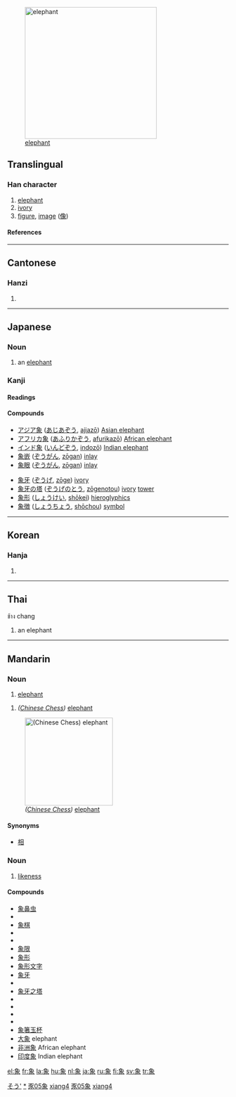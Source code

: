 [[Image:Elephant_near_ndutu.jpg|300px|thumb|right|[[elephant]]]]
==Translingual==

===Han character===
{{Han char|rn=152|rad=豕|as=05|sn=11|snj=12|four=2723<sub>2</sub>|canj=弓日心人 (NAPO)}}

# [[elephant]]
# [[ivory]]
# [[figure]], [[image]] ([[像]])

====References====
{{Han ref|kx=1195.210|dkj=36372|dj=1658.010|hdz=63611.090|uh=8C61|ud=35937|bh=B648|bd=46664}}

----

==Cantonese==

===Hanzi===
{{yue-hanzi|jyut=|y=jeung6}}

# {{defn|Cantonese}}

----

==Japanese==

===Noun===
{{ja-noun|k|hira=ぞう|rom=zō|hidx=そう'}}

# an [[elephant]]

===Kanji===
{{ja-kanji|grade=4|rs=豕05}}

====Readings====
{{ja-readings|on=[[しょう]] (shō), [[ぞう]] (zō)|kun=[[かた]] (kata), [[かたどる]] (katadoru), [[のり]] (nori)}}

====Compounds====
{{top2}}
*[[アジア象]] ([[あじあぞう]], [[ajiazō]]) [[Asian elephant]]
*[[アフリカ象]] ([[あふりかぞう]], [[afurikazō]]) [[African elephant]]
*[[インド象]] ([[いんどぞう]], [[indozō]]) [[Indian elephant]]
*[[象嵌]] ([[ぞうがん]], [[zōgan]]) [[inlay]]
*[[象眼]] ([[ぞうがん]], [[zōgan]]) [[inlay]]
{{mid2}}
*[[象牙]] ([[ぞうげ]], [[zōge]]) [[ivory]]
*[[象牙の塔]] ([[ぞうげのとう]], [[zōgenotou]]) [[ivory]] [[tower]]
*[[象形]] ([[しょうけい]], [[shōkei]]) [[hieroglyphics]]
*[[象徴]] ([[しょうちょう]], [[shōchou]]) [[symbol]]
{{bottom}}

[[Category:1000 Japanese basic words|そう']]
[[Category:ja:Elephants|*]]

----

==Korean==

===Hanja===
{{ko-hanja|hangeul=상|eumhun=|rv=sang|mr=sang|y=sang}}

# {{defn|Korean}}

----

==Thai==
ช้าง chang

# an elephant

----

==Mandarin==
===Noun===
{{cmn-noun|ts|pin=xiàng|pint=xiang4|rs=豕05}}

# [[elephant]]

{{cmn-noun|ts|pin=xiàng|pint=xiang4|rs=豕05}}

# ''([[w:Xiangqi|Chinese Chess]])'' [[elephant]]

[[Image:Xiangqi_Elephant.png|200px|thumb|right|''([[w:Xiangqi|Chinese Chess]])'' [[elephant]]]]

====Synonyms====
*[[相]]

===Noun===
{{cmn-noun|s|pin=xiàng|pint=xiang4|tra=像|sim=象|rs=豕05}}

# [[likeness]]

====Compounds====
*[[象鼻虫]]
*{{zh-ts|象齒焚身|象齿焚身}}
*[[象棋]]
*{{zh-ts|象聲詞|象声词}}
*{{zh-ts|象戲|象戏}}
*[[象限]]
*[[象形]]
*[[象形文字]]
*[[象牙]]
*{{zh-ts|象牙寶塔|象牙宝塔}}
*[[象牙之塔]]
*{{zh-ts|象牙質|象牙质}}
*{{zh-ts|象眼兒|象眼儿}}
*{{zh-ts|象徵|象征}}
*{{zh-ts|象徵主義|象征主义}}
*[[象箸玉杯]]
*[[大象]] elephant
*[[非洲象]] African elephant
*[[印度象]] Indian elephant

[[Category:zh-tw:Elementary Mandarin|豕05象]]
[[Category:zh-cn:Elementary Mandarin|xiang4]]
[[Category:zh-tw:Elephants|豕05象]]
[[Category:zh-cn:Elephants|xiang4]]

[[el:象]]
[[fr:象]]
[[la:象]]
[[hu:象]]
[[nl:象]]
[[ja:象]]
[[ru:象]]
[[fi:象]]
[[sv:象]]
[[tr:象]]